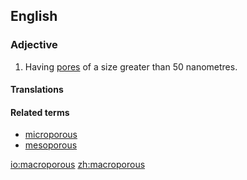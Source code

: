 ==English==

===Adjective===
{{wikipedia|macroporous material}}
{{en-adj}}

# {{context|of a material|lang=en}} Having [[pore]]s of a size greater than 50 nanometres.

====Translations====
{{trans-top|having pores}}
{{trans-mid}}
{{trans-bottom}}

====Related terms====
* [[microporous]]
* [[mesoporous]]

[[io:macroporous]]
[[zh:macroporous]]
